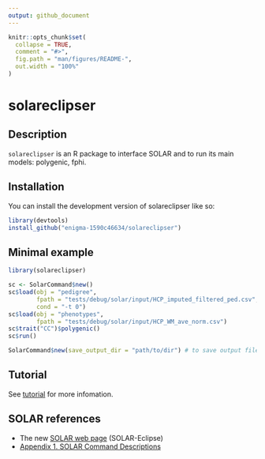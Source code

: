 ```yaml
---
output: github_document
---
```


<!-- README.md is generated from README.Rmd. Please edit that file -->

```r
knitr::opts_chunk$set(
  collapse = TRUE,
  comment = "#>",
  fig.path = "man/figures/README-",
  out.width = "100%"
)
```

# solareclipser

<!-- badges: start -->
<!-- badges: end -->

## Description

`solareclipser` is an R package to interface SOLAR and to run its main models: polygenic, fphi.

## Installation

You can install the development version of solareclipser like so:

``` r
library(devtools)
install_github("enigma-1590c46634/solareclipser")
```

## Minimal example

```r
library(solareclipser)

sc <- SolarCommand$new()
sc$load(obj = "pedigree",
        fpath = "tests/debug/solar/input/HCP_imputed_filtered_ped.csv",
        cond = "-t 0")
sc$load(obj = "phenotypes",
        fpath = "tests/debug/solar/input/HCP_WM_ave_norm.csv")
sc$trait("CC")$polygenic()
sc$run()
```

```r
SolarCommand$new(save_output_dir = "path/to/dir") # to save output files
```

## Tutorial

See [tutorial](inst/doc/tutorial.md) for more infomation.

## SOLAR references

* The new [SOLAR web page](https://solar-eclipse-genetics.org/) (SOLAR-Eclipse)
* [Appendix 1. SOLAR Command Descriptions](http://helix.nih.gov/Documentation/solar-6.6.2-doc/91.appendix_1_text.html)
